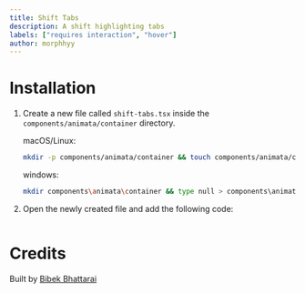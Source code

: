 ```yaml
---
title: Shift Tabs
description: A shift highlighting tabs
labels: ["requires interaction", "hover"]
author: morphhyy
---
```


<ComponentPreview name="container-shift-tabs--docs" />

# Installation

1. Create a new file called `shift-tabs.tsx` inside the `components/animata/container` directory.

   macOS/Linux:

   ```bash
   mkdir -p components/animata/container && touch components/animata/container/shift-tabs.tsx
   ```

   windows:

   ```bash
   mkdir components\animata\container && type null > components\animata\container\shift-tabs.tsx
   ```

2. Open the newly created file and add the following code:

```jsx file=<rootDir>/animata/container/shift-tabs.tsx

```

# Credits

Built by [Bibek Bhattarai](https://github.com/morphhyy)
